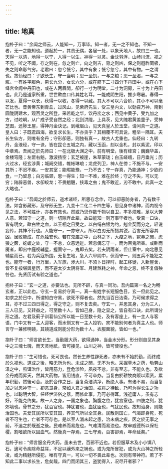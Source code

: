 ```yaml
---
---
---
```

title: 地真
---




抱朴子曰：“余闻之师云，人能知一，万事毕。知一者，无一之不知也。不知一者，无一之能知也。道起於一，其贵无偶，各居一处，以象天地人，故曰三一也。天得一以清，地得一以宁，人得一以生，神得一以灵。金沈羽浮，山峙川流，视之不见，听之不闻，存之则在，忽之则亡，向之则吉，背之则凶，保之则遐祚罔极，失之则命彫气穷。老君曰：忽兮恍兮，其中有象；恍兮忽兮，其中有物。一之谓也。故仙经曰：子欲长生，守一当明；思一至饥，一与之粮；思一至渴，一与之浆。一有姓字服色，男长九分，女长六分，或在脐下二寸四分下丹田中，或在心下绛宫金阙中丹田也，或在人两眉閒，卻行一寸为明堂，二寸为洞房，三寸为上丹田也。此乃是道家所重，世世歃血口传其姓名耳。一能成阴生阳，推步寒暑。春得一以发，夏得一以长，秋得一以收，冬得一以藏。其大不可以六合阶，其小不可以毫芒比也。昔黄帝东到青丘，过风山，见紫府先生，受三皇内文，以劾召万神，南到圆陇阴建木，观百灵之所登，采若乾之华，饮丹峦之水；西见中黄子，受九加之方，过崆峒，从广成子受自然之经；北到洪隄，上具茨，见大隗君黄盖童子，受神芝图，还陟王屋，得神丹金诀记。到峨眉山，见天真皇人於玉堂，请问真一之道。皇人曰：子既君四海，欲复求长生，不亦贪乎？其相覆不可具说，粗举一隅耳。夫长生仙方，则唯有金丹；守形卻恶，则独有真一，故古人尤重也。仙经曰：九转丹，金液经，守一诀，皆在昆仑五城之内，藏以玉函，刻以金札，封以紫泥，印以中章焉。吾闻之於先师曰：一在北极大渊之中，前有明堂，後有绛宫；巍巍华盖，金楼穹隆；左罡右魁，激波扬空；玄芝被崖，朱草蒙珑；白玉嵯峨，日月垂光；历火过水，经玄涉黄；城阙交错，帷帐琳琅；龙虎列卫，神人在傍；不施不与，一安其所；不迟不疾，一安其室；能暇能豫，一乃不去；守一存真，乃能通神；少欲约食，一乃留息；白刃临颈，思一得生；知一不难，难在於终；守之不失，可以无穷；陆辟恶兽，水卻蛟龙；不畏魍魉，挟毒之虫；鬼不敢近，刃不敢中。此真一之大略也。”

抱朴子曰：“吾闻之於师云，道术诸经，所思存念作，可以卻恶防身者，乃有数千法。如含影藏形，及守形无生，九变十二化二十四生等，思见身中诸神，而内视令见之法，不可胜计，亦各有效也。然或乃思作数千物以自卫，率多烦难，足以大劳人意。若知守一之道，则一切除弃此辈，故曰能知一则万事毕者也。受真一口诀，皆有明文，歃白牲之血，以王相之日受之，以白绢白银为约，剋金契而分之，轻说妄传，其神不行也。人能守一，一亦守人。所以白刃无所措其锐，百害无所容其凶，居败能成，在危独安也。若在鬼庙之中，山林之下，大疫之地，冢墓之閒，虎狼之薮，蛇蝮之处，守一不怠，众恶远迸。若忽偶忘守一，而为百鬼所害。或卧而魇者，即出中庭视辅星，握固守一，鬼即去矣。若夫阴雨者，但止室中，向北思见辅星而已。若为兵寇所围，无复生地，急入六甲阴中，伏而守一，则五兵不能犯之也。能守一者，行万里，入军旅，涉大川，不须卜日择时，起工移徙，入新屋舍，皆不复按堪舆星历，而不避太岁太阴将军、月建煞耗之神，年命之忌，终不复值殃咎也。先贤历试有验之道也。”

抱朴子曰：“玄一之道，亦要法也。无所不辟，与真一同功。吾内篇第一名之为畅玄者，正以此也。守玄一复易於守真一。真一有姓字长短服色目，玄一但此见之。初求之於日中，所谓知白守黑，欲死不得者也。然先当百日洁斋，乃可候求得之耳，亦不过三四日得之，得之守之，则不复去矣。守玄一，并思其身，分为三人，三人已见，又转益之，可至数十人，皆如己身，隐之显之，皆自有口诀，此所谓分形之道。左君及蓟子训葛仙公所以能一日至数十处，及有客座上，有一主人与客语，门中又有一主人迎客，而水侧又有一主人投钓，宾不能别何者为真主人也。师言守一兼修明镜，其镜道成则能分形为数十人，衣服面貌，皆如一也。”

抱朴子曰：“师言欲长生，当勤服大药，欲得通神，当金水分形。形分则自见其身中之三魂七魄，而天灵地祇，皆可接见，山川之神，皆可使役也。”

抱朴子曰：“生可惜也，死可畏也。然长生养性辟死者，亦未有不始於勤，而终成於久视也。道成之後，略无所为也。未成之閒，无不为也。采掘草木之药，劬劳山泽之中，煎饵治作，皆用筋力，登危涉险，夙夜不怠，非有至志，不能久也。及欲金丹成而昇天，然其大药物，皆用钱直，不可卒办。当复由於耕牧商贩以索资，累年积勤，然後可合。及於合作之日，当复斋洁清净，断绝人事。有诸不易，而当复加之以思神守一，卻恶卫身，常如人君之治国，戎将之待敌，乃可为得长生之功也。以聪明大智，任经世济俗之器，而修此事，乃可必得耳。浅近庸人，虽有志好，不能克终矣。故一人之身，一国之象也。胸腹之位，犹宫室也。四肢之列，犹郊境也。骨节之分，犹百官也。神犹君也，血犹臣也，气犹民也。故知治身，则能治国也。夫爱其民所以安其国，养其气所以全其身。民散则国亡，气竭即身死，死者不可生也，亡者不可存也。是以至人消未起之患，治未病之疾，医之於无事之前，不追之於既逝之後。民难养而易危也，气难清而易浊也。故审威德所以保社稷，割嗜欲所以固血气。然後真一存焉，三七守焉，百害卻焉，年命延矣。”

抱朴子曰：“师言服金丹大药，虽未去世，百邪不近也。若但服草木及小小饵八石，適可令疾除命益耳，不足以禳外来之祸也。或为鬼所冒犯，或为大山神之所轻凌，或为精魅所侵犯，唯有守真一，可以一切不畏此辈也。次则有带神符。若了不知此二事以求长生，危矣哉。四门而闭其三，盗犹得入，况尽开者邪？”